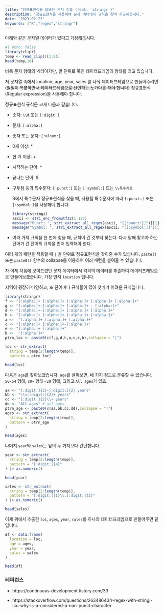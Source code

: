 ```yaml
---
title: "정규표현식을 활용한 문자 추출 (feat. `stringr`)" 
description: "정규표현식을 사용하여 문자 벡터에서 규칙을 찾아 추출해봅시다."
date: "2023-02-23"
keywords: ["R","regex","stringr"]
---
```


아래와 같은 문자열 데이터가 있다고 가정해봅시다.

```r
#| echo: false
library(clipr)
temp <- read_clip()[1:51]
head(temp,10)
```

비록 문자 형태의 벡터이지만, 열 단위로 묶인 데이터프레임의 형태를 띄고 있습니다.

저 문자열 속에서 location, age, year, sales 를 나눠 데이터프레임으로 만들어주려면 (~~일일이 복붙하면서 데이터프레임으로 선언하는 노가다를 해야 합니다)~~ 정규표현식(Regular expression)을 사용해야 합니다.

정규표현식 규칙은 크게 다음과 같습니다.

-   숫자: `\\d` 또는 `[:digit:]`

-   문자: `[:alpha:]`

-   숫자 또는 문자: `[:alnum:]`

-   0개 이상: \*

-   한 개 이상: +

-   시작하는 단어: \^

-   끝나는 단어: \$

-   구두점 등의 특수문자: `[:punct:]` 또는 `[:symbol:]` 또는 `\\특수기호`

    R에서 특수문자 정규표현식을 찾을 때, 사용될 특수문자에 따라 `[:punct:]` 또는 `[:symbol:]`을 사용해야 합니다.

    ```r

    library(stringi)
    ascii <- stri_enc_fromutf32(1:127)
    message("Punct: ", stri_extract_all_regex(ascii, "[[:punct:]]")[[1]])
    message("Symbol: ", stri_extract_all_regex(ascii, "[[:symbol:]]")[[1]])
    ```

<!-- -->

-   여러 가지 규칙을 한 번에 찾을 때, 규칙이 긴 것부터 찾는다. 다시 말해 찾고자 하는 단어가 긴 단어의 규칙을 먼저 입력해야 한다.

여러 개의 패턴을 적용할 때 `|` 을 단위로 정규표현식을 찾아줄 수가 있습니다. `paste()` 또는 `paste0()` 함수의 collapse를 이용하여 여러 패턴을 붙여줄 수 있습니다.

자 이제 처음에 보여드렸던 문자 데이터에서 각각의 데이터를 추출하여 데이터프레임으로 만들어보겠습니다. 가장 먼저 `location` 입니다.

지역이 굉장히 다양하고, 또 단어마다 규칙들이 많아 찾기가 어려운 규칙입니다.

```r
library(stringr)
f <- "[:alpha:]+ [:alpha:]+ [:alpha:]+ [:alpha:]+ [:alpha:]+"
g <- "[:alpha:]+-[:alpha:]+ [:alpha:]+ - [:alpha:]+"
d <- "[:alpha:]+-[:alpha:]+ [:alpha:]+ [:alpha:]+"
h <- "[:alpha:]+ [:alpha:]+-[:alpha:]+ [:alpha:]+"
a <-  "[:alpha:]+ [:alpha:]+ [:alpha:]+"
c <- "[:alpha:]+ [:alpha:]+-[:alpha:]+"
e <- "[:alpha:]+ [:alpha:]+"
b <-  "[:alpha:]+"
ptrn_loc <- paste0(c(f,g,d,h,a,c,e,b),collapse = "|")

loc <- str_extract(
  string = temp[2:length(temp)],
  pattern = ptrn_loc)

head(loc)
```

다음은 `age`를 찾아보겠습니다. `age`를 살펴보면, 네 가지 정도로 분류할 수 있습니다. `50-54` 형태, `80+` 형태 `<20` 형태, 그리고 `All ages`가 있죠.

```r
aa <- "[:digit:]{2}-[:digit:]{2} years"
bb <- "\\<[:digit:]{2}+ years"
cc <- "[:digit:]{2}\\+ years"
dd <- "All ages" # all ages
ptrn_age <- paste0(c(aa,bb,cc,dd),collapse = "|")
ages <- str_extract(
  string = temp[2:length(temp)],
  pattern = ptrn_age
)

head(ages)
```

나머지 `year`와 `sales`는 앞의 두 가지보다 간단합니다.

```r
year <- str_extract(
  string = temp[2:length(temp)],
  pattern = "[:digit:]{4}"
) |> as.numeric()

head(year)

sales <- str_extract(
  string = temp[2:length(temp)],
  pattern = "[:digit:]{1}\\.[:digit:]{2}"
) |> as.numeric()

head(sales)
```

이제 위에서 추출한 `loc`, `ages`, `year`, `sales`를 하나의 데이터프레임으로 만들어주면 끝입니다.

```r
df <- data.frame(
  location = loc,
  age = ages,
  year = year,
  sales = sales
)

head(df)
```

### 레퍼런스

-   https://continuous-development.tistory.com/33

-   https://stackoverflow.com/questions/26348643/r-regex-with-stringi-icu-why-is-a-considered-a-non-punct-character

